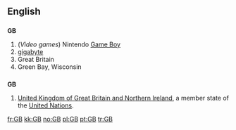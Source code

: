 ==English==

==={{initialism}}===
'''GB'''

# (''Video games'') Nintendo [[Game Boy]]
# [[gigabyte]]
# Great Britain
# Green Bay, Wisconsin

==={{abbreviation}}===
'''GB'''
#[[United Kingdom of Great Britain and Northern Ireland]], a member state of the [[United Nations]].

[[fr:GB]]
[[kk:GB]]
[[no:GB]]
[[pl:GB]]
[[pt:GB]]
[[tr:GB]]